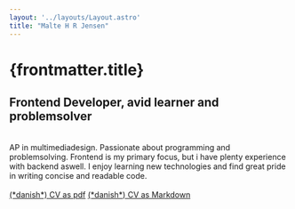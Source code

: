 ```yaml
---
layout: '../layouts/Layout.astro'
title: "Malte H R Jensen"
---
```


# {frontmatter.title}
## Frontend Developer, avid learner and problemsolver

<br/>
AP in multimediadesign. Passionate about programming and problemsolving.  
Frontend is my primary focus, but i have plenty experience with backend aswell.  
I enjoy learning new technologies and find great pride in writing concise and readable code.

<br/>

<div class="grid place-items-start gap-2">
    <IconItem name="phone" text="42 20 52 24" href="tel:42205224"/>
    <IconItem name="mail" text="rfmaltejensen@gmail.com" href="mailto:rfmaltejensen@gmail.com"/>
    <IconItem name="linkedin" text="malte-h-r-jensen" href="https://www.linkedin.com/in/malte-h-r-jensen/"/>
    <IconItem name="github" text="malt656c"  href="https://github.com/malt656c"/>  
     
</div>
<br/>

<div class="grid place-items-start gap-2">
<a href="../cv/CV.pdf" download="CV.pdf" class="border text-lg font-inter px-4 py-2 rounded-md bg-light border-dark dark:border-light dark:bg-dark hover:bg-dark hover:text-light dark:hover:bg-light dark:hover:text-dark transition-all text-nowrap">(*danish*) CV as pdf</a>
<a href="../cv/CV.md" download="CV.md" class="border text-lg font-inter px-4 py-2 rounded-md bg-light border-dark dark:border-light dark:bg-dark hover:bg-dark hover:text-light dark:hover:bg-light dark:hover:text-dark transition-all text-nowrap">(*danish*) CV as Markdown</a>
</div>